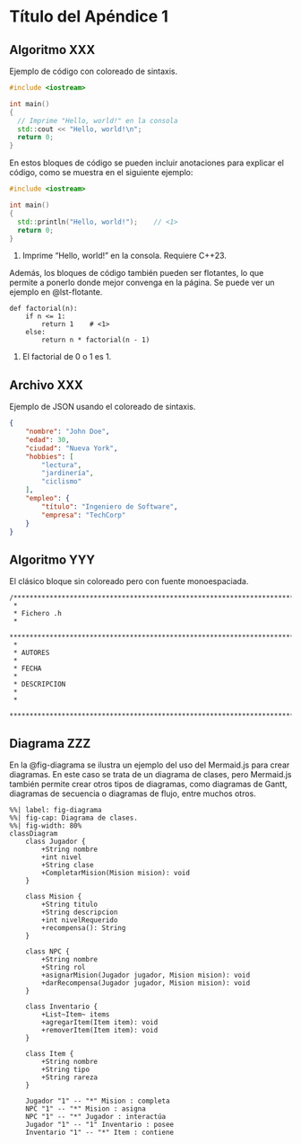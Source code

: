# Título del Apéndice 1 {#sec-apendice-uno}

## Algoritmo XXX {#sec-algoritmo-xxx}

\noindent Ejemplo de código con coloreado de sintaxis.

```.cpp
#include <iostream>

int main()
{
  // Imprime "Hello, world!" en la consola
  std::cout << "Hello, world!\n";
  return 0;
}
```

En estos bloques de código se pueden incluir anotaciones para explicar el código, como se muestra en el siguiente ejemplo:

```.cpp
#include <iostream>

int main()
{
  std::println("Hello, world!");    // <1>
  return 0;
}
```
1. Imprime "Hello, world!" en la consola. Requiere C++23.

Además, los bloques de código también pueden ser flotantes, lo que permite a \LaTeX{} ponerlo donde mejor convenga en la página.
Se puede ver un ejemplo en @lst-flotante.

::: {#lst-flotante}
```.python
def factorial(n):
    if n <= 1:
        return 1    # <1>
    else:
        return n * factorial(n - 1)
```
1. El factorial de 0 o 1 es 1.
:::

## Archivo XXX {#sec-archivo-xxy}

\noindent Ejemplo de JSON usando el coloreado de sintaxis.

```json
{
    "nombre": "John Doe",
    "edad": 30,
    "ciudad": "Nueva York",
    "hobbies": [
        "lectura",
        "jardinería",
        "ciclismo"
    ],
    "empleo": {
        "título": "Ingeniero de Software",
        "empresa": "TechCorp"
    }
}
```

## Algoritmo YYY {#sec-algoritmo-yyy}

\noindent El clásico bloque sin coloreado pero con fuente monoespaciada.

```
/***********************************************************************************
 *
 * Fichero .h
 *
 ***********************************************************************************
 *
 * AUTORES
 *
 * FECHA
 *
 * DESCRIPCION
 *
 *
 ************************************************************************************/
```

## Diagrama ZZZ {#sec-diagrama-zzz}

\noindent En la @fig-diagrama se ilustra un ejemplo del uso del Mermaid.js para crear diagramas.
En este caso se trata de un diagrama de clases, pero Mermaid.js también permite crear otros tipos de diagramas, como diagramas de Gantt, diagramas de secuencia o diagramas de flujo, entre muchos otros.

```mermaid
%%| label: fig-diagrama
%%| fig-cap: Diagrama de clases.
%%| fig-width: 80%
classDiagram
    class Jugador {
        +String nombre
        +int nivel
        +String clase
        +CompletarMision(Mision mision): void
    }

    class Mision {
        +String titulo
        +String descripcion
        +int nivelRequerido
        +recompensa(): String
    }

    class NPC {
        +String nombre
        +String rol
        +asignarMision(Jugador jugador, Mision mision): void
        +darRecompensa(Jugador jugador, Mision mision): void
    }

    class Inventario {
        +List~Item~ items
        +agregarItem(Item item): void
        +removerItem(Item item): void
    }

    class Item {
        +String nombre
        +String tipo
        +String rareza
    }

    Jugador "1" -- "*" Mision : completa
    NPC "1" -- "*" Mision : asigna
    NPC "1" -- "*" Jugador : interactúa
    Jugador "1" -- "1" Inventario : posee
    Inventario "1" -- "*" Item : contiene
```

